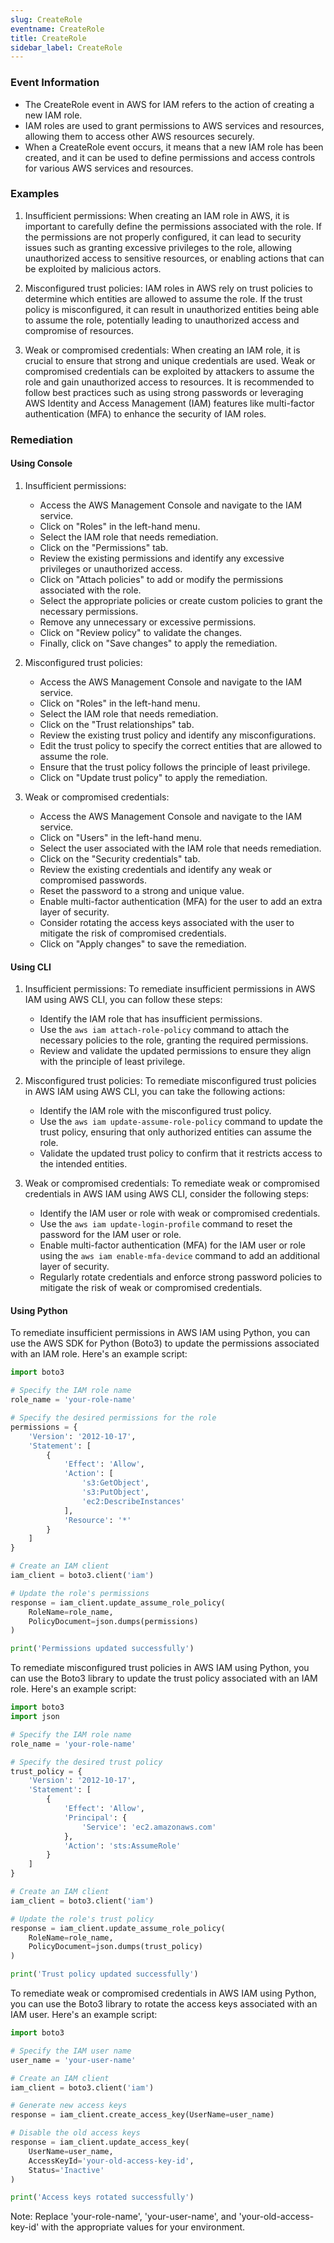 ```yaml
--- 
slug: CreateRole
eventname: CreateRole
title: CreateRole
sidebar_label: CreateRole
---
```

                       
### Event Information

- The CreateRole event in AWS for IAM refers to the action of creating a new IAM role.
- IAM roles are used to grant permissions to AWS services and resources, allowing them to access other AWS resources securely.
- When a CreateRole event occurs, it means that a new IAM role has been created, and it can be used to define permissions and access controls for various AWS services and resources.


### Examples

1. Insufficient permissions: When creating an IAM role in AWS, it is important to carefully define the permissions associated with the role. If the permissions are not properly configured, it can lead to security issues such as granting excessive privileges to the role, allowing unauthorized access to sensitive resources, or enabling actions that can be exploited by malicious actors.

2. Misconfigured trust policies: IAM roles in AWS rely on trust policies to determine which entities are allowed to assume the role. If the trust policy is misconfigured, it can result in unauthorized entities being able to assume the role, potentially leading to unauthorized access and compromise of resources.

3. Weak or compromised credentials: When creating an IAM role, it is crucial to ensure that strong and unique credentials are used. Weak or compromised credentials can be exploited by attackers to assume the role and gain unauthorized access to resources. It is recommended to follow best practices such as using strong passwords or leveraging AWS Identity and Access Management (IAM) features like multi-factor authentication (MFA) to enhance the security of IAM roles.

### Remediation

#### Using Console

1. Insufficient permissions:
   - Access the AWS Management Console and navigate to the IAM service.
   - Click on "Roles" in the left-hand menu.
   - Select the IAM role that needs remediation.
   - Click on the "Permissions" tab.
   - Review the existing permissions and identify any excessive privileges or unauthorized access.
   - Click on "Attach policies" to add or modify the permissions associated with the role.
   - Select the appropriate policies or create custom policies to grant the necessary permissions.
   - Remove any unnecessary or excessive permissions.
   - Click on "Review policy" to validate the changes.
   - Finally, click on "Save changes" to apply the remediation.

2. Misconfigured trust policies:
   - Access the AWS Management Console and navigate to the IAM service.
   - Click on "Roles" in the left-hand menu.
   - Select the IAM role that needs remediation.
   - Click on the "Trust relationships" tab.
   - Review the existing trust policy and identify any misconfigurations.
   - Edit the trust policy to specify the correct entities that are allowed to assume the role.
   - Ensure that the trust policy follows the principle of least privilege.
   - Click on "Update trust policy" to apply the remediation.

3. Weak or compromised credentials:
   - Access the AWS Management Console and navigate to the IAM service.
   - Click on "Users" in the left-hand menu.
   - Select the user associated with the IAM role that needs remediation.
   - Click on the "Security credentials" tab.
   - Review the existing credentials and identify any weak or compromised passwords.
   - Reset the password to a strong and unique value.
   - Enable multi-factor authentication (MFA) for the user to add an extra layer of security.
   - Consider rotating the access keys associated with the user to mitigate the risk of compromised credentials.
   - Click on "Apply changes" to save the remediation.

#### Using CLI

1. Insufficient permissions: To remediate insufficient permissions in AWS IAM using AWS CLI, you can follow these steps:
   - Identify the IAM role that has insufficient permissions.
   - Use the `aws iam attach-role-policy` command to attach the necessary policies to the role, granting the required permissions.
   - Review and validate the updated permissions to ensure they align with the principle of least privilege.

2. Misconfigured trust policies: To remediate misconfigured trust policies in AWS IAM using AWS CLI, you can take the following actions:
   - Identify the IAM role with the misconfigured trust policy.
   - Use the `aws iam update-assume-role-policy` command to update the trust policy, ensuring that only authorized entities can assume the role.
   - Validate the updated trust policy to confirm that it restricts access to the intended entities.

3. Weak or compromised credentials: To remediate weak or compromised credentials in AWS IAM using AWS CLI, consider the following steps:
   - Identify the IAM user or role with weak or compromised credentials.
   - Use the `aws iam update-login-profile` command to reset the password for the IAM user or role.
   - Enable multi-factor authentication (MFA) for the IAM user or role using the `aws iam enable-mfa-device` command to add an additional layer of security.
   - Regularly rotate credentials and enforce strong password policies to mitigate the risk of weak or compromised credentials.

#### Using Python

To remediate insufficient permissions in AWS IAM using Python, you can use the AWS SDK for Python (Boto3) to update the permissions associated with an IAM role. Here's an example script:

```python
import boto3

# Specify the IAM role name
role_name = 'your-role-name'

# Specify the desired permissions for the role
permissions = {
    'Version': '2012-10-17',
    'Statement': [
        {
            'Effect': 'Allow',
            'Action': [
                's3:GetObject',
                's3:PutObject',
                'ec2:DescribeInstances'
            ],
            'Resource': '*'
        }
    ]
}

# Create an IAM client
iam_client = boto3.client('iam')

# Update the role's permissions
response = iam_client.update_assume_role_policy(
    RoleName=role_name,
    PolicyDocument=json.dumps(permissions)
)

print('Permissions updated successfully')
```

To remediate misconfigured trust policies in AWS IAM using Python, you can use the Boto3 library to update the trust policy associated with an IAM role. Here's an example script:

```python
import boto3
import json

# Specify the IAM role name
role_name = 'your-role-name'

# Specify the desired trust policy
trust_policy = {
    'Version': '2012-10-17',
    'Statement': [
        {
            'Effect': 'Allow',
            'Principal': {
                'Service': 'ec2.amazonaws.com'
            },
            'Action': 'sts:AssumeRole'
        }
    ]
}

# Create an IAM client
iam_client = boto3.client('iam')

# Update the role's trust policy
response = iam_client.update_assume_role_policy(
    RoleName=role_name,
    PolicyDocument=json.dumps(trust_policy)
)

print('Trust policy updated successfully')
```

To remediate weak or compromised credentials in AWS IAM using Python, you can use the Boto3 library to rotate the access keys associated with an IAM user. Here's an example script:

```python
import boto3

# Specify the IAM user name
user_name = 'your-user-name'

# Create an IAM client
iam_client = boto3.client('iam')

# Generate new access keys
response = iam_client.create_access_key(UserName=user_name)

# Disable the old access keys
response = iam_client.update_access_key(
    UserName=user_name,
    AccessKeyId='your-old-access-key-id',
    Status='Inactive'
)

print('Access keys rotated successfully')
```

Note: Replace 'your-role-name', 'your-user-name', and 'your-old-access-key-id' with the appropriate values for your environment.


 